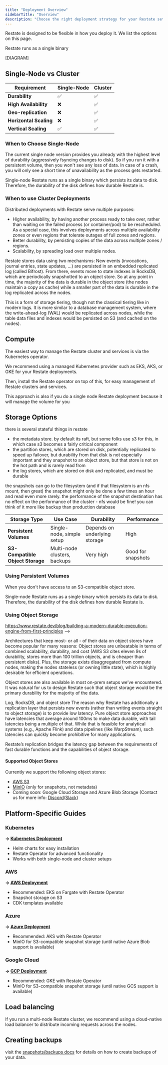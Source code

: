 ```yaml
---
title: "Deployment Overview"
sidebarTitle: "Overview"
description: "Choose the right deployment strategy for your Restate setup"
---
```


Restate is designed to be flexible in how you deploy it. We list the options on this page.

Restate runs as a single binary

[DIAGRAM]

## Single-Node vs Cluster

| Requirement | Single-Node | Cluster |
|-------------|-------------|---------|
| **Durability** | ✅ | ✅ |
| **High Availability** | ❌ | ✅ |
| **Geo-replication** | ❌ | ✅ |
| **Horizontal Scaling** | ❌ | ✅ |
| **Vertical Scaling** | ✅ | ✅ |

### When to Choose Single-Node
The current single node version provides you already with the highest level of durability (aggressively fsyncing changes to disk). So if you run it with a persistent volume, then you won't see any loss of data. In case of a crash, you will only see a short time of unavailability as the process gets restarted.

Single-node Restate runs as a single binary which persists its data to disk. Therefore, the durability of the disk defines how durable Restate is.

### When to use Cluster Deployments
Distributed deployments with Restate serve multiple purposes:
- Higher availability, by having another process ready to take over, rather than waiting on the failed process (or container/pod) to be rescheduled. As a special case, this involves deployments across multiple availability zones or even regions that tolerate outages of full zones and regions.
- Better durability, by persisting copies of the data across multiple zones / regions.
- Scalability, by spreading load over multiple nodes.

Restate stores data using two mechanisms: New events (invocations, journal entries, state updates, ...) are persisted in an embedded replicated log (called Bifrost). From there, events move to state indexes in RocksDB, which are periodically snapshotted to an object store. So at any point in time, the majority of the data is durable in the object store (the nodes maintain a copy as cache) while a smaller part of the data is durable in the log replicated across the nodes.

This is a form of storage tiering, though not the classical tiering like in modern logs. It is more similar to a database management system, where the write-ahead-log (WAL) would be replicated across nodes, while the table data files and indexes would be persisted on S3 (and cached on the nodes).


## Compute

The easiest way to manage the Restate cluster and services is via the Kubernetes operator.

We recommend using a managed Kubernetes provider such as EKS, AKS, or GKE for your Restate deployments.

Then, install the Restate operator on top of this, for easy management of Restate clusters and services.

This approach is also if you do a single node Restate deployment because it will manage the volume for you

## Storage Options

there is several stateful things in restate
- the metadata store.  by default its raft, but some folks use s3 for this, in which case s3 becomes a fairly critical component
- the partition stores, which are stored on disk, potentially replicated to speed up failover, but durability from that disk is not especially important and they snapshot to an object store, but that store is not on the hot path and is rarely read from
- the log stores, which are stored on disk and replicated, and must be durable

the snapshots can go to the filesystem (and if that filesystem is an nfs mount, then great)
the snapshot might only be done a few times an hour and read even more rarely. the performance of the snapshot destination has no effect on the performance of the cluster - nfs would be fine!
you can think of it more like backup than production database

| Storage Type | Use Case | Durability | Performance |
|--------------|----------|------------|-------------|
| **Persistent Volumes** | Single-node, simple setup | Depends on underlying storage | High |
| **S3-Compatible Object Storage** | Multi-node clusters, backups | Very high | Good for snapshots |

### Using Persistent Volumes
When you don't have access to an S3-compatible object store.

Single-node Restate runs as a single binary which persists its data to disk. Therefore, the durability of the disk defines how durable Restate is.



### Using Object Storage
https://www.restate.dev/blog/building-a-modern-durable-execution-engine-from-first-principles
-->

Architectures that keep most- or all - of their data on object stores have become popular for many reasons: Object stores are unbeatable in terms of combined scalability, durability, and cost (AWS S3 cites eleven 9s of durability, stores more than 100 trillion objects, and is cheaper than persistent disks). Plus, the storage exists disaggregated from compute nodes, making the nodes stateless (or owning little state), which is highly desirable for efficient operations.

Object stores are also available in most on-prem setups we’ve encountered. It was natural for us to design Restate such that object storage would be the primary durability for the majority of the data.

Log, RocksDB, and object store
The reason why Restate has additionally a replication layer that persists new events (rather than writing events straight to object storage) is to provide low latency. Pure object store approaches have latencies that average around 100ms to make data durable, with tail latencies being a multiple of that. While that is feasible for analytical systems (e.g., Apache Flink) and data pipelines (like WarpStream), such latencies can quickly become prohibitive for many applications.

Restate’s replication bridges the latency gap between the requirements of fast durable functions and the capabilities of object storage.

#### Supported Object Stores
Currently we support the following object stores:
- [AWS S3](/server/deploy/aws#using-s3)
- [MinIO](/server/deploy/kubernetes#minio-object-store) (only for snapshots, not metadata)
- Coming soon: Google Cloud Storage and Azure Blob Storage (Contact us for more info: [Discord](https://discord.com/invite/skW3AZ6uGd)/[Slack](https://join.slack.com/t/restatecommunity/shared_invite/zt-2v9gl005c-WBpr167o5XJZI1l7HWKImA))

## Platform-Specific Guides

### Kubernetes
**→ [Kubernetes Deployment](/server/deploy/kubernetes)**
- Helm charts for easy installation
- Restate Operator for advanced functionality
- Works with both single-node and cluster setups

### AWS
**→ [AWS Deployment](/server/deploy/aws)**
- Recommended: EKS on Fargate with Restate Operator
- Snapshot storage on S3
- CDK templates available

### Azure
**→ [Azure Deployment](/server/deploy/azure)**
- Recommended: AKS with Restate Operator
- MinIO for S3-compatible snapshot storage (until native Azure Blob support is available)

### Google Cloud
**→ [GCP Deployment](/server/deploy/gcp)**
- Recommended: GKE with Restate Operator
- MinIO for S3-compatible snapshot storage (until native GCS support is available)

## Load balancing

If you run a multi-node Restate cluster, we recommend using a cloud-native load balancer to distribute incoming requests across the nodes.


## Creating backups

visit the [snapshots/backups docs](/server/operations/snapshots) for details on how to create backups of your data.